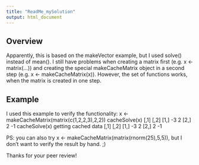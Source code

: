 ```yaml
---
title: "ReadMe_mySolution"
output: html_document
---
```

## Overview

Apparently, this is based on the makeVector example, but I used solve() instead of mean().
I still have problems when creating a matrix first (e.g. x <- matrix(...)) and creating 
the special makeCacheMatrix object in a second step (e.g. x <- makeCacheMatrix(x)).
However, the set of functions works, when the matrix is created in one step.

## Example
I used this example to verify the functionality:
x <- makeCacheMatrix(matrix(c(1,2,2,3),2,2))
cacheSolve(x)
      [,1] [,2]
[1,]   -3    2
[2,]    2   -1
cacheSolve(x)
getting cached data
      [,1] [,2]
[1,]   -3    2
[2,]    2   -1

PS: you can also try x <- makeCacheMatrix(matrix(rnorm(25),5,5)), but I don't want to verify the result by hand. ;)

Thanks for your peer review!
